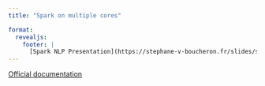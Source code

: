 ```yaml
---
title: "Spark on multiple cores"

format:
  revealjs: 
    footer: |
      [Spark NLP Presentation](https://stephane-v-boucheron.fr/slides/spark-sql.html)
---
```




[Official documentation](https://spark.apache.org/docs/latest/spark-standalone.html#installing-spark-standalone-to-a-cluster)